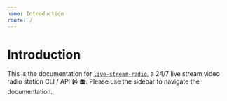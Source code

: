 ```yaml
---
name: Introduction
route: /
---
```


# Introduction

This is the documentation for [`live-stream-radio`](https://github.com/torch2424/live-stream-radio), a 24/7 live stream video radio station CLI / API 📹 📻. Please use the sidebar to navigate the documentation.
